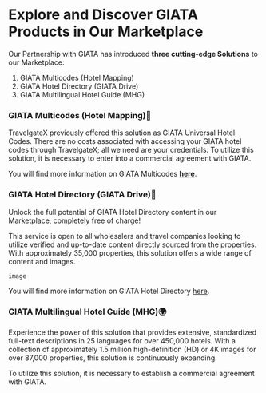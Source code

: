 ﻿---
sidebar_position: 5
---

# Explore and Discover GIATA Products in Our Marketplace

Our Partnership with GIATA has introduced **three cutting-edge Solutions** to our Marketplace:
1. GIATA Multicodes (Hotel Mapping)
1. GIATA Hotel Directory (GIATA Drive)
1. GIATA Multilingual Hotel Guide (MHG)

### GIATA Multicodes (Hotel Mapping)🏨
TravelgateX previously offered this solution as GIATA Universal Hotel Codes. There are no costs associated with accessing your GIATA hotel codes through TravelgateX; all we need are your credentials. To utilize this solution, it is necessary to enter into a commercial agreement with GIATA.

You will find more information on GIATA Multicodes [**here**](https://knowledge.travelgate.com/hotels-giata).

### GIATA Hotel Directory (GIATA Drive)🌟
Unlock the full potential of GIATA Hotel Directory content in our Marketplace, completely free of charge!

This service is open to all wholesalers and travel companies looking to utilize verified and up-to-date content directly sourced from the properties. With approximately 35,000 properties, this solution offers a wide range of content and images.

```
image
```

You will find more information on GIATA Hotel Directory [here](https://knowledge.travelgate.com/hotels-giata).

### GIATA Multilingual Hotel Guide (MHG)🌍
Experience the power of this solution that provides extensive, standardized full-text descriptions in 25 languages for over 450,000 hotels. With a collection of approximately 1.5 million high-definition (HD) or 4K images for over 87,000 properties, this solution is continuously expanding.

To utilize this solution, it is necessary to establish a commercial agreement with GIATA.


<TipContactCustomerCare/>
